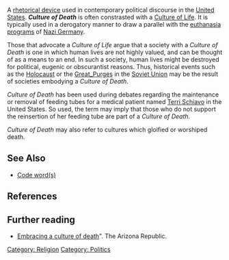A [[rhetorical device]] used in contemporary political discourse in the [[United States]]. '''''Culture of Death''''' is often constrasted with a [[Culture of Life]].  It is typically used in a derogatory manner to draw a parallel with the [[T-4 Euthanasia Program|euthanasia programs]] of [[Nazi Germany]]. 

Those that advocate a ''Culture of Life'' argue that a society with a ''Culture of Death'' is one in which human lives are not highly valued, and can be thought of as a means to an end. In such a society, human lives might be destroyed for political, eugenic or obscurantist reasons. Thus, historical events such as the [[Holocaust]] or the [[Great_Purge|Great_Purges]] in the [[Soviet Union]] may be the result of societies embodying a ''Culture of Death''.

''Culture of Death'' has been used during debates regarding the maintenance or removal of feeding tubes for a medical patient named [[Terri Schiavo]] in the United States. So used, the term may imply that those who do not support the reinsertion of her feeding tube are part of a ''Culture of Death''.

''Culture of Death'' may also refer to cultures which gloified or worshiped death.

==See Also==
*[[Code word (propaganda)|Code word(s)]]

==References==

==Further reading==
*[http://www.azcentral.com/arizonarepublic/opinions/articles/0324thurlets244.html Embracing a culture of death]". The Arizona  Republic.

{{poli-stub}}

[[Category: Religion]]
[[Category: Politics]]